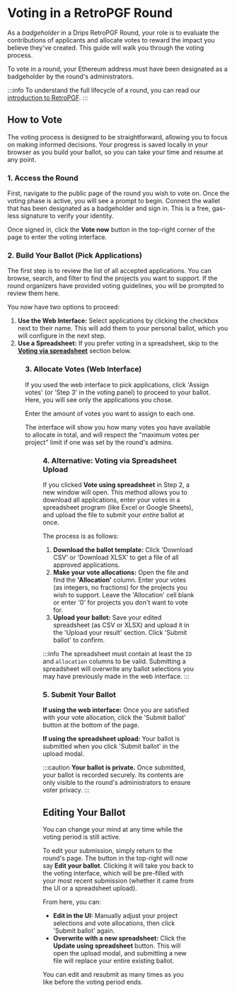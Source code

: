 # Voting in a RetroPGF Round


As a _badgeholder_ in a Drips RetroPGF Round, your role is to evaluate the contributions of applicants and allocate votes to reward the impact you believe they've created. This guide will walk you through the voting process.

To vote in a round, your Ethereum address must have been designated as a badgeholder by the round's administrators.

:::info
To understand the full lifecycle of a round, you can read our [introduction to RetroPGF](/rpgf/overview).
:::

## How to Vote

The voting process is designed to be straightforward, allowing you to focus on making informed decisions. Your progress is saved locally in your browser as you build your ballot, so you can take your time and resume at any point.

### 1. Access the Round

First, navigate to the public page of the round you wish to vote on. Once the voting phase is active, you will see a prompt to begin. Connect the wallet that has been designated as a badgeholder and sign in. This is a free, gas-less signature to verify your identity.

Once signed in, click the **Vote now** button in the top-right corner of the page to enter the voting interface.

### 2. Build Your Ballot (Pick Applications)

The first step is to review the list of all accepted applications. You can browse, search, and filter to find the projects you want to support. If the round organizers have provided voting guidelines, you will be prompted to review them here.

You now have two options to proceed:

1.  **Use the Web Interface:** Select applications by clicking the checkbox next to their name. This will add them to your personal ballot, which you will configure in the next step.
2.  **Use a Spreadsheet:** If you prefer voting in a spreadsheet, skip to the [**Voting via spreadsheet**](#4-alternative-voting-via-spreadsheet-upload) section below.

<Figure caption="Browse all accepted applications and add the ones you want to support to your personal ballot, or choose to vote via spreadsheet." src="/img/retropgf/building-your-ballot.png" />

### 3. Allocate Votes (Web Interface)

If you used the web interface to pick applications, click 'Assign votes' (or 'Step 3' in the voting panel) to proceed to your ballot. Here, you will see only the applications you chose.

Enter the amount of votes you want to assign to each one.

The interface will show you how many votes you have available to allocate in total, and will respect the "maximum votes per project" limit if one was set by the round's admins.

<Figure caption="Assign a specific number of votes to each project on your ballot." src="/img/retropgf/allocating-votes.png" />

### 4. Alternative: Voting via Spreadsheet Upload

If you clicked **Vote using spreadsheet** in Step 2, a new window will open. This method allows you to download all applications, enter your votes in a spreadsheet program (like Excel or Google Sheets), and upload the file to submit your *entire* ballot at once.

The process is as follows:

1.  **Download the ballot template:** Click 'Download CSV' or 'Download XLSX' to get a file of all approved applications.
2.  **Make your vote allocations:** Open the file and find the **'Allocation'** column. Enter your votes (as integers, no fractions) for the projects you wish to support. Leave the 'Allocation' cell blank or enter '0' for projects you don't want to vote for.
3.  **Upload your ballot:** Save your edited spreadsheet (as CSV or XLSX) and upload it in the 'Upload your result' section. Click 'Submit ballot' to confirm.

:::info
The spreadsheet must contain at least the `ID` and `allocation` columns to be valid. Submitting a spreadsheet will overwrite any ballot selections you may have previously made in the web interface.
:::

### 5. Submit Your Ballot

**If using the web interface:** Once you are satisfied with your vote allocation, click the 'Submit ballot' button at the bottom of the page.

**If using the spreadsheet upload:** Your ballot is submitted when you click 'Submit ballot' in the upload modal.

:::caution
**Your ballot is private.**
Once submitted, your ballot is recorded securely. Its contents are only visible to the round's administrators to ensure voter privacy.
:::

## Editing Your Ballot

You can change your mind at any time while the voting period is still active.

To edit your submission, simply return to the round's page. The button in the top-right will now say **Edit your ballot**. Clicking it will take you back to the voting interface, which will be pre-filled with your most recent submission (whether it came from the UI or a spreadsheet upload).

From here, you can:

* **Edit in the UI:** Manually adjust your project selections and vote allocations, then click 'Submit ballot' again.
* **Overwrite with a new spreadsheet:** Click the **Update using spreadsheet** button. This will open the upload modal, and submitting a new file will replace your entire existing ballot.

You can edit and resubmit as many times as you like before the voting period ends.